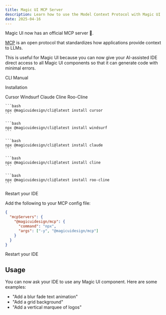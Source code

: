 ```yaml
---
title: Magic UI MCP Server
description: Learn how to use the Model Context Protocol with Magic UI.
date: 2025-04-16
---
```


Magic UI now has an official MCP server 🎉.

[MCP](https://modelcontextprotocol.com/) is an open protocol that standardizes how applications provide context to LLMs.

This is useful for Magic UI because you can now give your AI-assisted IDE direct access to all Magic UI components so that it can generate code with minimal errors.

<Tabs defaultValue="cli">

<TabsList>
  <TabsTrigger value="cli">CLI</TabsTrigger>
  <TabsTrigger value="manual">Manual</TabsTrigger>
</TabsList>

<TabsContent value="cli">

<Steps>

<Step>Installation</Step>

<Tabs defaultValue="cursor">
  <TabsList>
    <TabsTrigger value="cursor">Cursor</TabsTrigger>
    <TabsTrigger value="windsurf">Windsurf</TabsTrigger>
    <TabsTrigger value="claude">Claude</TabsTrigger>
    <TabsTrigger value="cline">Cline</TabsTrigger>
    <TabsTrigger value="roo-cline">Roo-Cline</TabsTrigger>
  </TabsList>
  <TabsContent value="cursor">

    ```bash
    npx @magicuidesign/cli@latest install cursor
    ```

  </TabsContent>
  <TabsContent value="windsurf">
  
    ```bash
    npx @magicuidesign/cli@latest install windsurf
    ```

  </TabsContent>
  <TabsContent value="claude">

    ```bash
    npx @magicuidesign/cli@latest install claude
    ```

  </TabsContent>
  <TabsContent value="cline">

    ```bash
    npx @magicuidesign/cli@latest install cline
    ```

  </TabsContent>
  <TabsContent value="roo-cline">
  
    ```bash
    npx @magicuidesign/cli@latest install roo-cline
    ```

  </TabsContent>
</Tabs>

<Step>Restart your IDE</Step>

</Steps>

</TabsContent>
<TabsContent value="manual">

<Steps>

<Step>Add the following to your MCP config file:</Step>

```json
{
  "mcpServers": {
    "@magicuidesign/mcp": {
      "command": "npx",
      "args": ["-y", "@magicuidesign/mcp"]
    }
  }
}
```

<Step>Restart your IDE</Step>

</Steps>

</TabsContent>

</Tabs>

## Usage

You can now ask your IDE to use any Magic UI component. Here are some examples:

- "Add a blur fade text animation"
- "Add a grid background"
- "Add a vertical marquee of logos"
